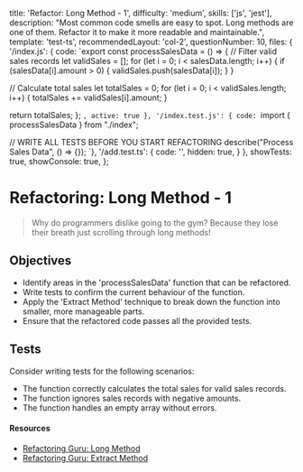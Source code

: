   title: 'Refactor: Long Method - 1',
  difficulty: 'medium',
  skills: ['js', 'jest'],
  description:
    "Most common code smells are easy to spot. Long methods are one of them. Refactor it to make it more readable and maintainable.",
  template: 'test-ts',
  recommendedLayout: 'col-2',
  questionNumber: 10,
  files: {
    '/index.js': {
      code: `export const processSalesData = () => {
  // Filter valid sales records
  let validSales = [];
  for (let i = 0; i < salesData.length; i++) {
    if (salesData[i].amount > 0) {
      validSales.push(salesData[i]);
    }
  }

  // Calculate total sales
  let totalSales = 0;
  for (let i = 0; i < validSales.length; i++) {
    totalSales += validSales[i].amount;
  }

  return totalSales;
};
`,
      active: true
    },
    '/index.test.js': {
      code: `import { processSalesData } from "./index";

// WRITE ALL TESTS BEFORE YOU START REFACTORING
describe("Process Sales Data", () => {});
`},
    '/add.test.ts': {
      code: '',
      hidden: true,
    }
  },
  showTests: true,
  showConsole: true,
};

# Refactoring: Long Method - 1

> Why do programmers dislike going to the gym?
> Because they lose their breath just scrolling through long methods!

## Objectives
- Identify areas in the 'processSalesData' function that can be refactored.
- Write tests to confirm the current behaviour of the function.
- Apply the 'Extract Method' technique to break down the function into smaller, more manageable parts.
- Ensure that the refactored code passes all the provided tests.


## Tests

Consider writing tests for the following scenarios:
- The function correctly calculates the total sales for valid sales records.
- The function ignores sales records with negative amounts.
- The function handles an empty array without errors.


#### Resources

- <a target="_blank" href="https://refactoring.guru/smells/long-method">Refactoring Guru: Long Method</a>
- <a target="_blank" href="https://refactoring.guru/extract-method">Refactoring Guru: Extract Method</a>